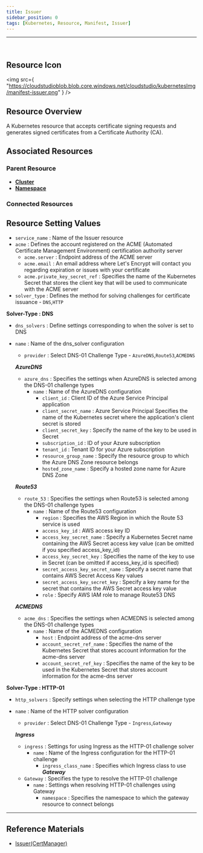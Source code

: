 ```yaml
---
title: Issuer
sidebar_position: 0
tags: [Kubernetes, Resource, Manifest, Issuer]
---
```



<hr />
<br />


## Resource Icon

<img
    src={
        "https://cloudstudioblob.blob.core.windows.net/cloudstudio/kubernetesImg/manifest-issuer.png"
    }
/>

## Resource Overview

A Kubernetes resource that accepts certificate signing requests and generates signed certificates from a Certificate Authority (CA).

## Associated Resources

### Parent Resource

-   [**Cluster**](https://docs.cstudio.app/en/docs/resource/kubernetes/Base/Cluster)
-   [**Namespace**](https://docs.cstudio.app/en/docs/resource/kubernetes/Core/Namespace)

### Connected Resources



## Resource Setting Values

-   `service_name` : Name of the Issuer resource
-   `acme` : Defines the account registered on the ACME (Automated Certificate Management Environment) certification authority server
    -   `acme.server` : Endpoint address of the ACME server
    -   `acme.email` : An email address where Let's Encrypt will contact you regarding expiration or issues with your certificate
    -   `acme.private_key_secret_ref` : Specifies the name of the Kubernetes Secret that stores the client key that will be used to communicate with the ACME server
-   `solver_type` : Defines the method for solving challenges for certificate issuance - `DNS`,`HTTP`

**Solver-Type : DNS**
-   `dns_solvers` : Define settings corresponding to when the solver is set to DNS
-   `name` : Name of the dns_solver configuration
    -   `provider` : Select DNS-01 Challenge Type - `AzureDNS`,`Route53`,`ACMEDNS` 

    ***AzureDNS***
    -   `azure_dns` : Specifies the settings when AzureDNS is selected among the DNS-01 challenge types
        -   `name` : Name of the AzureDNS configuration
            -   `client_id` : Client ID of the Azure Service Principal application
            -   `client_secret_name` : Azure Service Principal Specifies the name of the Kubernetes secret where the application's client secret is stored
            -   `client_secret_key` : Specify the name of the key to be used in Secret
            -   `subscription_id` : ID of your Azure subscription
            -   `tenant_id` : Tenant ID for your Azure subscription
            -   `resource_group_name` : Specify the resource group to which the Azure DNS Zone resource belongs
            -   `hosted_zone_name` : Specify a hosted zone name for Azure DNS Zone

    ***Route53***        
    -   `route_53` : Specifies the settings when Route53 is selected among the DNS-01 challenge types
        -   `name` : Name of the Route53 configuration
            -   `region` : Specifies the AWS Region in which the Route 53 service is used
            -   `access_key_id` : AWS access key ID
            -   `access_key_secret_name` : Specify a Kubernetes Secret name containing the AWS Secret access key value (can be omitted if you specified access_key_id)
            -   `access_key_secret_key` : Specifies the name of the key to use in Secret (can be omitted if access_key_id is specified)
            -   `secret_access_key_secret_name` : Specify a secret name that contains AWS Secret Access Key values
            -   `secret_access_key_secret_key` : Specify a key name for the secret that contains the AWS Secret access key value
            -   `role` : Specify AWS IAM role to manage Route53 DNS

    ***ACMEDNS***          
    -   `acme_dns` : Specifies the settings when ACMEDNS is selected among the DNS-01 challenge types
        -   `name` : Name of the ACMEDNS configuration
            -   `host` : Endpoint address of the acme-dns server
            -   `account_secret_ref_name` : Specifies the name of the Kubernetes Secret that stores account information for the acme-dns server
            -   `account_secret_ref_key` : Specifies the name of the key to be used in the Kubernetes Secret that stores account information for the acme-dns server

**Solver-Type : HTTP-01**
-   `http_solvers` : Specify settings when selecting the HTTP challenge type
-   `name` : Name of the HTTP solver configuration
    -   `provider` : Select DNS-01 Challenge Type - `Ingress`,`Gateway`

    ***Ingress***
    -   `ingress` : Settings for using Ingress as the HTTP-01 challenge solver
        -   `name` : Name of the Ingress configuration for the HTTP-01 challenge
            -   `ingress_class_name` : Specifies which Ingress class to use
    ***Gateway***
    -   `Gateway` : Specifies the type to resolve the HTTP-01 challenge
        -   `name` : Settings when resolving HTTP-01 challenges using Gateway
            -   `namespace` : Specifies the namespace to which the gateway resource to connect belongs
            

---

## Reference Materials

-   [Issuer(CertManager)](https://cert-manager.io/docs/concepts/issuer/)


